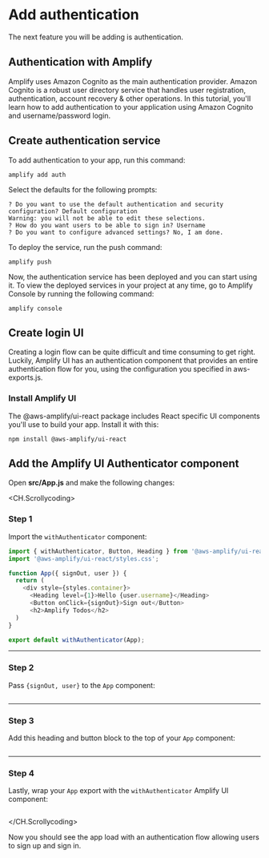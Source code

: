# Add authentication

The next feature you will be adding is authentication.

## Authentication with Amplify

Amplify uses Amazon Cognito as the main authentication provider. Amazon Cognito is a robust user directory service that handles user registration, authentication, account recovery & other operations. In this tutorial, you'll learn how to add authentication to your application using Amazon Cognito and username/password login.

## Create authentication service

To add authentication to your app, run this command:

```
amplify add auth
```

Select the defaults for the following prompts:

```
? Do you want to use the default authentication and security configuration? Default configuration
Warning: you will not be able to edit these selections.
? How do you want users to be able to sign in? Username
? Do you want to configure advanced settings? No, I am done.
```

To deploy the service, run the push command:

```
amplify push

```

Now, the authentication service has been deployed and you can start using it. To view the deployed services in your project at any time, go to Amplify Console by running the following command:

```
amplify console
```

## Create login UI

Creating a login flow can be quite difficult and time consuming to get right. Luckily, Amplify UI has an authentication component that provides an entire authentication flow for you, using the configuration you specified in aws-exports.js.

### Install Amplify UI

The @aws-amplify/ui-react package includes React specific UI components you'll use to build your app. Install it with this:

```
npm install @aws-amplify/ui-react
```

## Add the Amplify UI Authenticator component

Open <b>src/App.js</b> and make the following changes:

<CH.Scrollycoding>

### Step 1

Import the `withAuthenticator` component:

```js app.js focus=1:2
import { withAuthenticator, Button, Heading } from '@aws-amplify/ui-react';
import '@aws-amplify/ui-react/styles.css';

function App({ signOut, user }) {
  return (
    <div style={styles.container}>
      <Heading level={1}>Hello {user.username}</Heading>
      <Button onClick={signOut}>Sign out</Button>
      <h2>Amplify Todos</h2>
  )
}

export default withAuthenticator(App);
```

---

### Step 2

Pass `{signOut, user}` to the `App` component:

```js app.js focus=4:4

```

---

### Step 3

Add this heading and button block to the top of your `App` component:

```js app.js focus=5:10

```

---

### Step 4

Lastly, wrap your `App` export with the `withAuthenticator` Amplify UI component:

```js app.js focus=13:13

```

</CH.Scrollycoding>

Now you should see the app load with an authentication flow allowing users to sign up and sign in.

<div style={{ height: 999 }} />
